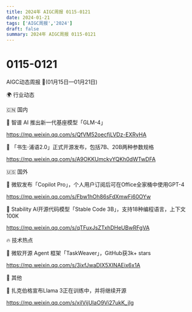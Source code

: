 ```yaml
---
title: 2024年 AIGC周报 0115-0121
date: 2024-01-21
tags: ['AIGC周报','2024']
draft: false
summary: 2024年 AIGC周报 0115-0121
---
```

# 0115-0121
AIGC动态周报 🚀(01月15日—01月21日)

🌍 行业动态

🇨🇳 国内

📰 智谱 AI 推出新一代基座模型「GLM-4」

https://mp.weixin.qq.com/s/QfVM52oecfjLVDz-EXRyHA

📰 「书⽣·浦语2.0」正式开源发布，包括7B、20B两种参数规格

https://mp.weixin.qq.com/s/A9OKKUmckvYQKh0dWTwDFA

🇺🇸 国外

📰 微软发布「Copilot Pro」，个人用户订阅后可在Office全家桶中使用GPT-4

https://mp.weixin.qq.com/s/Fbw1hOh86sFdXmwFi60OYw

📰 Stability AI开源代码模型「Stable Code 3B」，支持18种编程语言，上下文100K

https://mp.weixin.qq.com/s/qTFuxJsZTxhDHeUBwRFgVA

🔥 技术热点

📝 微软开源 Agent 框架「TaskWeaver」，GitHub获3k+ stars

https://mp.weixin.qq.com/s/3ixfJwaDIX5XINAEix6x1A

🎉 其他

🚀 扎克伯格宣布Llama 3正在训练中，并将继续开源

https://mp.weixin.qq.com/s/xilVijUIaO9Vi27ukK_jIg